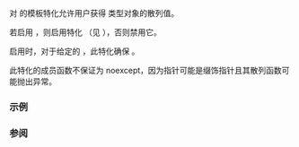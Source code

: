 {{cpp/title|hash&lt;small&gt;&lt;std::unique_ptr&gt;&lt;/small&gt;}}
{{cpp/memory/unique_ptr/navbar}}
{{ddcl|since=c++11|1=
template&lt; class T, class Deleter &gt;
struct hash&lt;std::unique_ptr&lt;T, Deleter&gt;&gt;;
}}

{{lc|std::hash}} 对 {{c|std::unique_ptr&lt;T, Deleter&gt;}} 的模板特化允许用户获得 {{c|std::unique_ptr&lt;T, Deleter&gt;}} 类型对象的散列值。

若启用 {{lc|std::hash&lt;typename std::unique_ptr&lt;T,D&gt;::pointer&gt;}}，则启用特化 {{lc|std::hash&lt;std::unique_ptr&lt;T,D&gt;&gt;}}（见 {{lc|std::hash}}），否则禁用它。

启用时，对于给定的 {{c|1=std::unique_ptr&lt;T, D&gt; p}}，此特化确保 {{c|1=std::hash&lt;std::unique_ptr&lt;T, D&gt;&gt;()(p) == std::hash&lt;typename std::unique_ptr&lt;T, D&gt;::pointer&gt;()(p.get())}}。

此特化的成员函数不保证为 noexcept，因为指针可能是缀饰指针且其散列函数可能抛出异常。

===示例===
{{example
|code=
#include &lt;functional&gt;
#include &lt;iostream&gt;
#include &lt;memory&gt;

struct Foo
{
    Foo(int num) : nr(num) { std::cout &lt;&lt; "Foo(" &lt;&lt; nr &lt;&lt; ")\n"; }

    ~Foo() { std::cout &lt;&lt; "~Foo()\n"; }

    bool operator==(const Foo &amp;other) const { return nr == other.nr; };

    int nr;
};
 
int main()
{
    std::cout &lt;&lt; std::boolalpha &lt;&lt; std::hex;

    Foo* foo = new Foo(5);
    std::unique_ptr&lt;Foo&gt; up(foo); 
    std::cout &lt;&lt; "hash(up):    " &lt;&lt; std::hash&lt;std::unique_ptr&lt;Foo&gt;&gt;()(up) &lt;&lt; '\n'
              &lt;&lt; "hash(foo):   " &lt;&lt; std::hash&lt;Foo*&gt;()(foo) &lt;&lt; '\n'
              &lt;&lt; "*up==*foo:   " &lt;&lt; (*up == *foo) &lt;&lt; "\n\n";
 
    std::unique_ptr&lt;Foo&gt; other = std::make_unique&lt;Foo&gt;(5);
    std::cout &lt;&lt; "hash(up):    " &lt;&lt; std::hash&lt;std::unique_ptr&lt;Foo&gt;&gt;()(up) &lt;&lt; '\n'
              &lt;&lt; "hash(other): " &lt;&lt; std::hash&lt;std::unique_ptr&lt;Foo&gt;&gt;()(other) &lt;&lt; '\n'
              &lt;&lt; "*up==*other: " &lt;&lt;(*up == *other) &lt;&lt; "\n\n";
}
|p=true
|output=
Foo(5)
hash(up):    acac20
hash(foo):   acac20
*up==*foo:   true

Foo(5)
hash(up):    acac20
hash(other): acbc50
*up==*other: true

~Foo()
~Foo()
}}

===参阅===
{{dsc begin}}
{{dsc inc|cpp/utility/dsc hash}}
{{dsc end}}

{{langlinks|de|en|es|fr|it|ja|pt|ru}}